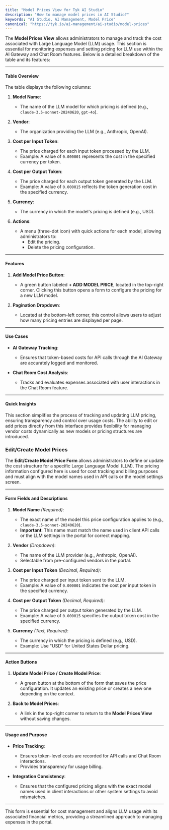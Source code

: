 ```yaml
---
title: "Model Prices View for Tyk AI Studio"
description: "How to manage model prices in AI Studio?"
keywords: "AI Studio, AI Management, Model Price"
canonical: "https://tyk.io/ai-management/ai-studio/model-prices"
---
```


The **Model Prices View** allows administrators to manage and track the cost associated with Large Language Model (LLM) usage. This section is essential for monitoring expenses and setting pricing for LLM use within the AI Gateway and Chat Room features. Below is a detailed breakdown of the table and its features:

---

#### **Table Overview**
The table displays the following columns:

1. **Model Name**:
   - The name of the LLM model for which pricing is defined (e.g., `claude-3.5-sonnet-20240620`, `gpt-4o`).

2. **Vendor**:
   - The organization providing the LLM (e.g., Anthropic, OpenAI).

3. **Cost per Input Token**:
   - The price charged for each input token processed by the LLM.
   - Example: A value of `0.000001` represents the cost in the specified currency per token.

4. **Cost per Output Token**:
   - The price charged for each output token generated by the LLM.
   - Example: A value of `0.000015` reflects the token generation cost in the specified currency.

5. **Currency**:
   - The currency in which the model's pricing is defined (e.g., USD).

6. **Actions**:
   - A menu (three-dot icon) with quick actions for each model, allowing administrators to:
     - Edit the pricing.
     - Delete the pricing configuration.

---

#### **Features**

1. **Add Model Price Button**:
   - A green button labeled **+ ADD MODEL PRICE**, located in the top-right corner. Clicking this button opens a form to configure the pricing for a new LLM model.

2. **Pagination Dropdown**:
   - Located at the bottom-left corner, this control allows users to adjust how many pricing entries are displayed per page.

---

#### **Use Cases**
- **AI Gateway Tracking**:
   - Ensures that token-based costs for API calls through the AI Gateway are accurately logged and monitored.

- **Chat Room Cost Analysis**:
   - Tracks and evaluates expenses associated with user interactions in the Chat Room feature.

---

#### **Quick Insights**
This section simplifies the process of tracking and updating LLM pricing, ensuring transparency and control over usage costs. The ability to edit or add prices directly from this interface provides flexibility for managing vendor costs dynamically as new models or pricing structures are introduced.

### Edit/Create Model Prices

The **Edit/Create Model Price Form** allows administrators to define or update the cost structure for a specific Large Language Model (LLM). The pricing information configured here is used for cost tracking and billing purposes and must align with the model names used in API calls or the model settings screen.

---

#### **Form Fields and Descriptions**

1. **Model Name** *(Required)*:
   - The exact name of the model this price configuration applies to (e.g., `claude-3.5-sonnet-20240620`).
   - **Important**: This name must match the name used in client API calls or the LLM settings in the portal for correct mapping.

2. **Vendor** *(Dropdown)*:
   - The name of the LLM provider (e.g., Anthropic, OpenAI).
   - Selectable from pre-configured vendors in the portal.

3. **Cost per Input Token** *(Decimal, Required)*:
   - The price charged per input token sent to the LLM.
   - Example: A value of `0.000001` indicates the cost per input token in the specified currency.

4. **Cost per Output Token** *(Decimal, Required)*:
   - The price charged per output token generated by the LLM.
   - Example: A value of `0.000015` specifies the output token cost in the specified currency.

5. **Currency** *(Text, Required)*:
   - The currency in which the pricing is defined (e.g., USD).
   - Example: Use "USD" for United States Dollar pricing.

---

#### **Action Buttons**
1. **Update Model Price / Create Model Price**:
   - A green button at the bottom of the form that saves the price configuration. It updates an existing price or creates a new one depending on the context.

2. **Back to Model Prices**:
   - A link in the top-right corner to return to the **Model Prices View** without saving changes.

---

#### **Usage and Purpose**
- **Price Tracking**:
   - Ensures token-level costs are recorded for API calls and Chat Room interactions.
   - Provides transparency for usage billing.

- **Integration Consistency**:
   - Ensures that the configured pricing aligns with the exact model names used in client interactions or other system settings to avoid mismatches.

---

This form is essential for cost management and aligns LLM usage with its associated financial metrics, providing a streamlined approach to managing expenses in the portal.
